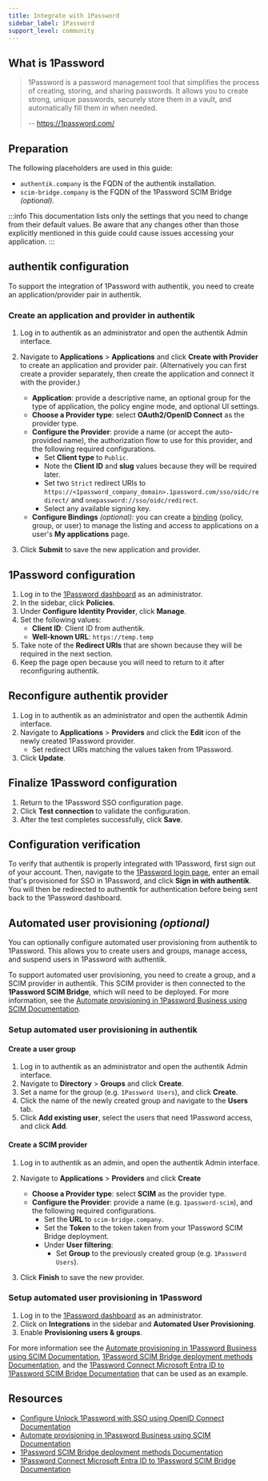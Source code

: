 ```yaml
---
title: Integrate with 1Password
sidebar_label: 1Password
support_level: community
---
```


## What is 1Password

> 1Password is a password management tool that simplifies the process of creating, storing, and sharing passwords. It allows you to create strong, unique passwords, securely store them in a vault, and automatically fill them in when needed.
>
> -- https://1password.com/

## Preparation

The following placeholders are used in this guide:

- `authentik.company` is the FQDN of the authentik installation.
- `scim-bridge.company` is the FQDN of the 1Password SCIM Bridge _(optional)_.

:::info
This documentation lists only the settings that you need to change from their default values. Be aware that any changes other than those explicitly mentioned in this guide could cause issues accessing your application.
:::

## authentik configuration

To support the integration of 1Password with authentik, you need to create an application/provider pair in authentik.

### Create an application and provider in authentik

1. Log in to authentik as an administrator and open the authentik Admin interface.
2. Navigate to **Applications** > **Applications** and click **Create with Provider** to create an application and provider pair. (Alternatively you can first create a provider separately, then create the application and connect it with the provider.)
    - **Application**: provide a descriptive name, an optional group for the type of application, the policy engine mode, and optional UI settings.
    - **Choose a Provider type**: select **OAuth2/OpenID Connect** as the provider type.
    - **Configure the Provider**: provide a name (or accept the auto-provided name), the authorization flow to use for this provider, and the following required configurations.
        - Set **Client type** to `Public`.
        - Note the **Client ID** and **slug** values because they will be required later.
        - Set two `Strict` redirect URIs to `https://<1password_company_domain>.1password.com/sso/oidc/redirect/` and `onepassword://sso/oidc/redirect`.
        - Select any available signing key.
    - **Configure Bindings** _(optional)_: you can create a [binding](/docs/add-secure-apps/flows-stages/bindings/) (policy, group, or user) to manage the listing and access to applications on a user's **My applications** page.

3. Click **Submit** to save the new application and provider.

## 1Password configuration

1. Log in to the [1Password dashboard](https://start.1password.com/) as an administrator.
2. In the sidebar, click **Policies**.
3. Under **Configure Identity Provider**, click **Manage**.
4. Set the following values:
    - **Client ID**: Client ID from authentik.
    - **Well-known URL**: `https://temp.temp`
5. Take note of the **Redirect URIs** that are shown because they will be required in the next section.
6. Keep the page open because you will need to return to it after reconfiguring authentik.

## Reconfigure authentik provider

1. Log in to authentik as an administrator and open the authentik Admin interface.
2. Navigate to **Applications** > **Providers** and click the **Edit** icon of the newly created 1Password provider.
    - Set redirect URIs matching the values taken from 1Password.
3. Click **Update**.

## Finalize 1Password configuration

1. Return to the 1Password SSO configuration page.
2. Click **Test connection** to validate the configuration.
3. After the test completes successfully, click **Save**.

## Configuration verification

To verify that authentik is properly integrated with 1Password, first sign out of your account. Then, navigate to the [1Password login page](https://my.1password.com/signin), enter an email that's provisioned for SSO in 1Password, and click **Sign in with authentik**. You will then be redirected to authentik for authentication before being sent back to the 1Password dashboard.

## Automated user provisioning _(optional)_

You can optionally configure automated user provisioning from authentik to 1Password. This allows you to create users and groups, manage access, and suspend users in 1Password with authentik.

To support automated user provisioning, you need to create a group, and a SCIM provider in authentik. This SCIM provider is then connected to the **1Password SCIM Bridge**, which will need to be deployed. For more information, see the [Automate provisioning in 1Password Business using SCIM Documentation](https://support.1password.com/scim/).

### Setup automated user provisioning in authentik

#### Create a user group

1. Log in to authentik as an administrator and open the authentik Admin interface.
2. Navigate to **Directory** > **Groups** and click **Create**.
3. Set a name for the group (e.g. `1Password Users`), and click **Create**.
4. Click the name of the newly created group and navigate to the **Users** tab.
5. Click **Add existing user**, select the users that need 1Password access, and click **Add**.

#### Create a SCIM provider

1. Log in to authentik as an admin, and open the authentik Admin interface.
2. Navigate to **Applications** > **Providers** and click **Create**
    - **Choose a Provider type**: select **SCIM** as the provider type.
    - **Configure the Provider**: provide a name (e.g. `1password-scim`), and the following required configurations.
        - Set the **URL** to `scim-bridge.company`.
        - Set the **Token** to the token taken from your 1Password SCIM Bridge deployment.
        - Under **User filtering**:
            - Set **Group** to the previously created group (e.g. `1Password Users`).

3. Click **Finish** to save the new provider.

### Setup automated user provisioning in 1Password

1. Log in to the [1Password dashboard](https://start.1password.com/) as an administrator.
2. Click on **Integrations** in the sidebar and **Automated User Provisioning**.
3. Enable **Provisioning users & groups**.

For more information see the [Automate provisioning in 1Password Business using SCIM Documentation](https://support.1password.com/scim/), [1Password SCIM Bridge deployment methods Documentation](https://github.com/1Password/scim-examples), and the [1Password Connect Microsoft Entra ID to 1Password SCIM Bridge Documentation](https://support.1password.com/scim-entra-id/#next-steps) that can be used as an example.

## Resources

- [Configure Unlock 1Password with SSO using OpenID Connect Documentation](https://support.1password.com/sso-configure-generic/)
- [Automate provisioning in 1Password Business using SCIM Documentation](https://support.1password.com/scim/)
- [1Password SCIM Bridge deployment methods Documentation](https://github.com/1Password/scim-examples)
- [1Password Connect Microsoft Entra ID to 1Password SCIM Bridge Documentation](https://support.1password.com/scim-entra-id/#next-steps)
